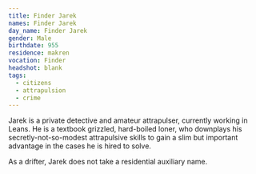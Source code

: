```yaml
---
title: Finder Jarek
names: Finder Jarek
day_name: Finder Jarek
gender: Male
birthdate: 955
residence: makren
vocation: Finder
headshot: blank
tags:
  - citizens
  - attrapulsion
  - crime
---
```

Jarek is a private detective and amateur attrapulser, currently working in
Leans. He is a textbook grizzled, hard-boiled loner, who downplays his
secretly-not-so-modest attrapulsive skills to gain a slim but important
advantage in the cases he is hired to solve.

As a drifter, Jarek does not take a residential auxiliary name.
